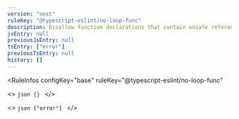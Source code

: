 ```yaml
---
version: "next"
ruleKey: "@typescript-eslint/no-loop-func"
description: Disallow function declarations that contain unsafe references inside loop statements
jsEntry: null
previousJsEntry: null
tsEntry: ["error"]
previousTsEntry: null
history: []
---
```


<RuleInfos 
  configKey="base" 
  ruleKey="@typescript-eslint/no-loop-func" 
>
  <>
    ```json
    {}
    ```
  </>

  <>
    ```json
    ["error"]
    ```
  </>
</RuleInfos>
